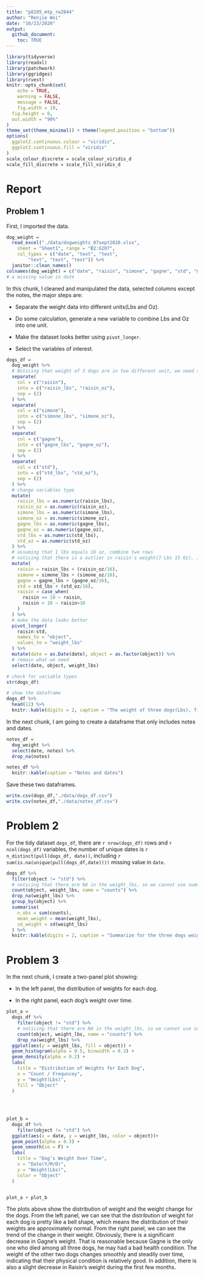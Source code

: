 ```yaml
---
title: "p8105_mtp_rw2844"
author: "Renjie Wei"
date: "10/23/2020"
output: 
  github_document:
    toc: TRUE
---
```


```r
library(tidyverse)
library(readxl)
library(patchwork)
library(ggridges)
library(rvest)
knitr::opts_chunk$set(
	echo = TRUE,
	warning = FALSE,
	message = FALSE,
	fig.width = 10, 
  fig.height = 8,
  out.width = "90%"
)
theme_set(theme_minimal() + theme(legend.position = "bottom"))
options(
  ggplot2.continuous.colour = "viridis", 
  ggplot2.continuous.fill = "viridis"
)
scale_colour_discrete = scale_colour_viridis_d
scale_fill_discrete = scale_fill_viridis_d
```

# Report

## Problem 1

First, I imported the data.
```r
dog_weight = 
  read_excel("./data/dogweights_07sept2020.xlsx", 
    sheet = "Sheet1", range = "B2:G207", 
    col_types = c("date", "text", "text", 
        "text", "text", "text")) %>% 
  janitor::clean_names() 
colnames(dog_weight) = c("date", "raisin", "simone", "gagne", "std", "notes")
# a missing value in date
```

In this chunk, I cleaned and manipulated the data, selected columns except the notes, the major steps are:

* Separate the weight data into different units(Lbs and Oz).

* Do some calculation, generate a new variable to combine Lbs and Oz into one unit.

* Make the dataset looks better using `pivot_longer`.

* Select the variables of interest.
```r
dogs_df = 
  dog_weight %>%
  # Noticing that weight of 3 dogs are in two different unit, we need to split it into two columns
  separate(
    col = c("raisin"),
    into = c("raisin_lbs", "raisin_oz"),
    sep = (2)
  ) %>% 
  separate(
    col = c("simone"),
    into = c("simone_lbs", "simone_oz"),
    sep = (2)
  ) %>% 
  separate(
    col = c("gagne"),
    into = c("gagne_lbs", "gagne_oz"),
    sep = (2)
  ) %>% 
  separate(
    col = c("std"),
    into = c("std_lbs", "std_oz"),
    sep = (2)
  ) %>% 
  # change variables type
  mutate(
    raisin_lbs = as.numeric(raisin_lbs),
    raisin_oz = as.numeric(raisin_oz),
    simone_lbs = as.numeric(simone_lbs),
    simone_oz = as.numeric(simone_oz),
    gagne_lbs = as.numeric(gagne_lbs),
    gagne_oz = as.numeric(gagne_oz),
    std_lbs = as.numeric(std_lbs),
    std_oz = as.numeric(std_oz)
  ) %>% 
  # assuming that 1 lbs equals 16 oz, combine two rows
  # noticing that there is a outlier in raisin's weight(7 Lbs 15 Oz), it might be a typo, I'm gonna to fix it
  mutate(
    raisin = raisin_lbs + (raisin_oz/16),
    simone = simone_lbs + (simone_oz/16), 
    gagne = gagne_lbs + (gagne_oz/16),
    std = std_lbs + (std_oz/16),
    raisin = case_when(
      raisin >= 10 ~ raisin,
      raisin < 10 ~ raisin+10
    )
  ) %>% 
  # make the data looks better
  pivot_longer(
    raisin:std,
    names_to = "object",
    values_to = "weight_lbs"
  ) %>% 
  mutate(date = as.Date(date), object = as.factor(object)) %>% 
  # remain what we need
  select(date, object, weight_lbs)

# check for variable types
str(dogs_df)

# show the dataframe
dogs_df %>% 
  head(12) %>% 
  knitr::kable(digits = 2, caption = "The weight of three dogs(Lbs), first 12 rows")
```

In the next chunk, I am going to create a dataframe that only includes notes and dates.

```r
notes_df = 
  dog_weight %>% 
  select(date, notes) %>% 
  drop_na(notes)

notes_df %>% 
  knitr::kable(caption = "Notes and dates")
```

Save these two dataframes.

```r
write.csv(dogs_df,"./data/dogs_df.csv")
write.csv(notes_df,"./data/notes_df.csv")

```


# Problem 2

For the tidy dataset `dogs_df`, there are `r nrow(dogs_df)` rows and `r ncol(dogs_df)` variables, the number of unique dates is `r n_distinct(pull(dogs_df, date))`, including `r sum(is.na(unique(pull(dogs_df,date)))) ` missing value in `date`.



```r
dogs_df %>% 
  filter(object != "std") %>%
  # noticing that there are NA in the weight_lbs, so we cannot use summarize directly
  count(object, weight_lbs, name = "counts") %>% 
  drop_na(weight_lbs) %>% 
  group_by(object) %>% 
  summarise(
    n_obs = sum(counts),
    mean_weight = mean(weight_lbs),
    sd_weight = sd(weight_lbs)
  ) %>% 
  knitr::kable(digits = 2, caption = "Summarize for the three dogs weight")
```

# Problem 3

In the next chunk, I create a two-panel plot showing:

* In the left panel, the distribution of weights for each dog.

* In the right panel, each dog’s weight over time.
```r

plot_a = 
  dogs_df %>% 
    filter(object != "std") %>%
    # noticing that there are NA in the weight_lbs, so we cannot use summarize directly
    count(object, weight_lbs, name = "counts") %>% 
    drop_na(weight_lbs) %>% 
  ggplot(aes(y = weight_lbs, fill = object)) +
  geom_histogram(alpha = 0.5, binwidth = 0.3) +
  geom_density(alpha = 0.2) +
  labs(
    title = "Distribution of Weights for Each Dog",
    x = "Count / Frequncey",
    y = "Weight(Lbs)",
    fill = "Object" 
  )
 
  
  

plot_b =
  dogs_df %>% 
    filter(object != "std") %>%
  ggplot(aes(x = date, y = weight_lbs, color = object))+
  geom_point(alpha = 0.3) +
  geom_smooth(se = F) +
  labs(
    title = "Dog’s Weight Over Time",
    x = "Date(Y/M/D)",
    y = "Weight(Lbs)",
    color = "Object" 
  )


plot_a + plot_b
```
  
The plots above show the distribution of weight and the weight change for the dogs. From the left panel, we can see that the distribution of weight for each dog is pretty like a bell shape, which means the distribution of their weights are approximately normal. From the right panel, we can see the trend of the change in their weight. Obviously, there is a significant decrease in Gagne's weight. That is reasonable because Gagne is the only one who died among all three dogs, he may had a bad health condition. The weight of the other two dogs changes smoothly and steadily over time, indicating that their physical condition is relatively good. In addition, there is also a slight decrease in Raisin's weight during the first few months.

